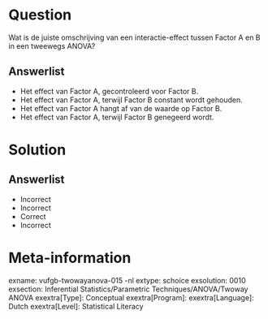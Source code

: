 Question
========

Wat is de juiste omschrijving van een interactie-effect tussen Factor A en B in een tweewegs ANOVA?
  
Answerlist
----------
* Het effect van Factor A, gecontroleerd voor Factor B.
* Het effect van Factor A, terwijl Factor B constant wordt gehouden.
* Het effect van Factor A hangt af van de waarde op Factor B.
* Het effect van Factor A, terwijl Factor B genegeerd wordt.


Solution
========

Answerlist
----------
* Incorrect
* Incorrect
* Correct
* Incorrect

Meta-information
================
exname: vufgb-twowayanova-015
-nl
extype: schoice
exsolution: 0010
exsection: Inferential Statistics/Parametric Techniques/ANOVA/Twoway ANOVA
exextra[Type]: Conceptual
exextra[Program]: 
exextra[Language]: Dutch 
exextra[Level]: Statistical Literacy
